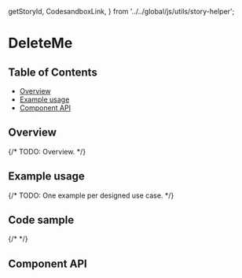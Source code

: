   getStoryId,
  CodesandboxLink,
} from '../../global/js/utils/story-helper';

# DeleteMe

## Table of Contents

- [Overview](#overview)
- [Example usage](#example-usage)
- [Component API](#component-api)

## Overview

{/* TODO: Overview. */}

## Example usage

{/* TODO: One example per designed use case. */}

<Canvas>
  <Story id={getStoryId(DeleteMe.displayName, 'delete-me')} />
</Canvas>

## Code sample

{/* <CodesandboxLink exampleDirectory="DeleteMe" /> */}

## Component API

<ArgsTable />
